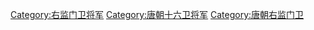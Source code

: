 [[Category:右监门卫将军|Category:右监门卫将军]]
[[Category:唐朝十六卫将军|Category:唐朝十六卫将军]]
[[Category:唐朝右监门卫|Category:唐朝右监门卫]]